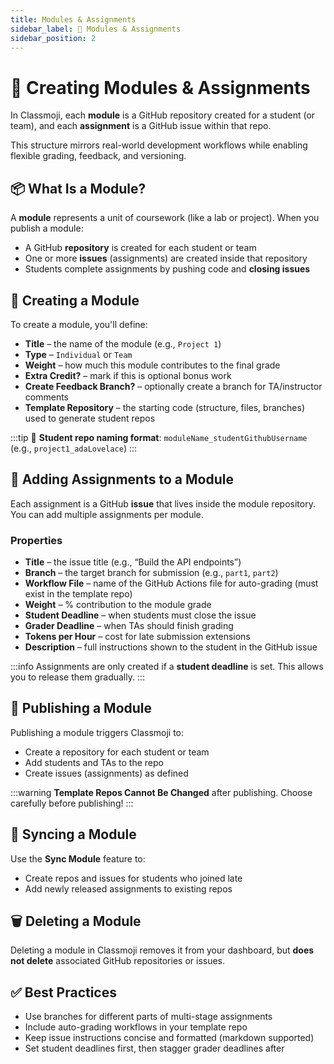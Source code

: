 ```yaml
---
title: Modules & Assignments
sidebar_label: 🧱 Modules & Assignments
sidebar_position: 2
---
```



# 🧱 Creating Modules & Assignments

In Classmoji, each **module** is a GitHub repository created for a student (or team), and each **assignment** is a GitHub issue within that repo.

This structure mirrors real-world development workflows while enabling flexible grading, feedback, and versioning.

## 📦 What Is a Module?

A **module** represents a unit of coursework (like a lab or project). When you publish a module:

- A GitHub **repository** is created for each student or team
- One or more **issues** (assignments) are created inside that repository
- Students complete assignments by pushing code and **closing issues**

## 🧰 Creating a Module

To create a module, you'll define:

- **Title** – the name of the module (e.g., `Project 1`)
- **Type** – `Individual` or `Team`
- **Weight** – how much this module contributes to the final grade
- **Extra Credit?** – mark if this is optional bonus work
- **Create Feedback Branch?** – optionally create a branch for TA/instructor comments
- **Template Repository** – the starting code (structure, files, branches) used to generate student repos

:::tip
📁 **Student repo naming format**: `moduleName_studentGithubUsername` (e.g., `project1_adaLovelace`)
:::

## 📝 Adding Assignments to a Module

Each assignment is a GitHub **issue** that lives inside the module repository. You can add multiple assignments per module.

### Properties

- **Title** – the issue title (e.g., “Build the API endpoints”)
- **Branch** – the target branch for submission (e.g., `part1`, `part2`)
- **Workflow File** – name of the GitHub Actions file for auto-grading (must exist in the template repo)
- **Weight** – % contribution to the module grade
- **Student Deadline** – when students must close the issue
- **Grader Deadline** – when TAs should finish grading
- **Tokens per Hour** – cost for late submission extensions
- **Description** – full instructions shown to the student in the GitHub issue

:::info
Assignments are only created if a **student deadline** is set. This allows you to release them gradually.
:::

## 🚀 Publishing a Module

Publishing a module triggers Classmoji to:

- Create a repository for each student or team
- Add students and TAs to the repo
- Create issues (assignments) as defined

<BrowserWindow />

:::warning
**Template Repos Cannot Be Changed** after publishing. Choose carefully before publishing!
:::

## 🔄 Syncing a Module

Use the **Sync Module** feature to:

- Create repos and issues for students who joined late
- Add newly released assignments to existing repos

## 🗑️ Deleting a Module

Deleting a module in Classmoji removes it from your dashboard, but **does not delete** associated GitHub repositories or issues.

## ✅ Best Practices

- Use branches for different parts of multi-stage assignments
- Include auto-grading workflows in your template repo
- Keep issue instructions concise and formatted (markdown supported)
- Set student deadlines first, then stagger grader deadlines after
